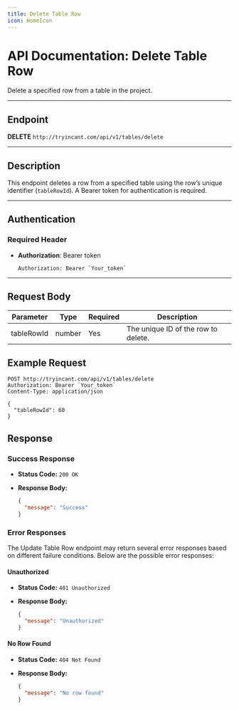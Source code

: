 ```yaml
---
title: Delete Table Row
icon: HomeIcon
---
```


# API Documentation: Delete Table Row

Delete a specified row from a table in the project.

---

## Endpoint

**DELETE** `http://tryincant.com/api/v1/tables/delete`

---

## Description

This endpoint deletes a row from a specified table using the row’s unique identifier (`tableRowId`). A Bearer token for authentication is required.

---

## Authentication

### Required Header

- **Authorization**: Bearer token

  ```http
  Authorization: Bearer `Your_token`
  ```

---

## Request Body

| Parameter  | Type   | Required | Description                         |
| ---------- | ------ | -------- | ----------------------------------- |
| tableRowId | number | Yes      | The unique ID of the row to delete. |

## Example Request

```http
POST http://tryincant.com/api/v1/tables/delete
Authorization: Bearer `Your_token`
Content-Type: application/json

{
  "tableRowId": 60
}
```

## Response

### Success Response

- **Status Code:** `200 OK`
- **Response Body:**

  ```json
  {
    "message": "Success"
  }
  ```

### Error Responses

The Update Table Row endpoint may return several error responses based on different failure conditions. Below are the possible error responses:

#### Unauthorized

- **Status Code:** `401 Unauthorized`
- **Response Body:**

  ```json
  {
    "message": "Unauthorized"
  }
  ```

#### No Row Found

- **Status Code:** `404 Not Found`
- **Response Body:**

  ```json
  {
    "message": "No row found"
  }
  ```
